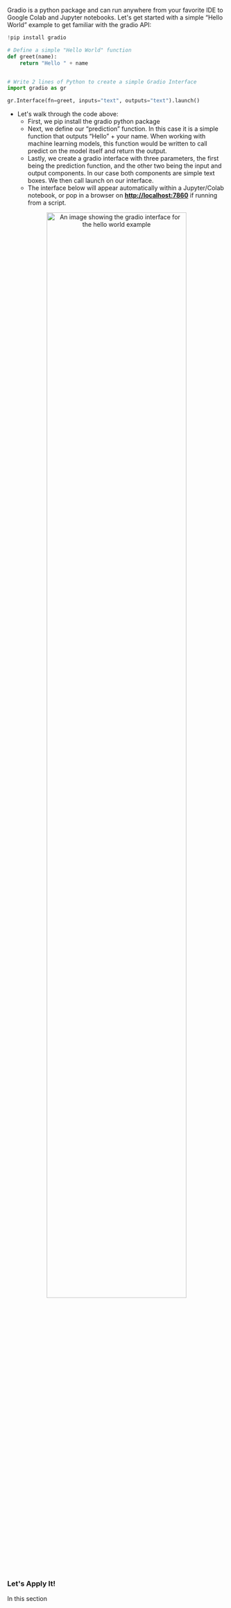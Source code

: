 Gradio is a python package and can run anywhere from your favorite IDE to Google Colab and Jupyter notebooks.
Let's get started with a simple “Hello World” example to get familiar with the gradio API:

```python
!pip install gradio

# Define a simple "Hello World" function
def greet(name):
    return "Hello " + name


# Write 2 lines of Python to create a simple Gradio Interface
import gradio as gr

gr.Interface(fn=greet, inputs="text", outputs="text").launch()
```

- Let's walk through the code above:
    - First, we pip install the gradio python package
    - Next, we define our “prediction” function. In this case it is a simple function that outputs “Hello” + your name. When working with machine learning models, this function would be written to call predict on the model itself and return the output.
    - Lastly, we create a gradio interface with three parameters, the first being the prediction function, and the other two being the input and output components. In our case both components are simple text boxes. We then call launch on our interface.
    - The interface below will appear automatically within a Jupyter/Colab notebook, or pop in a browser on **[http://localhost:7860](http://localhost:7860/)** if running from a script.

<p align="center">
<img src="/course/static/chapter9/hello-world.png" alt="An image showing the gradio interface for the hello world example" width="80%"/>
</p>

### Let's Apply It!

In this section